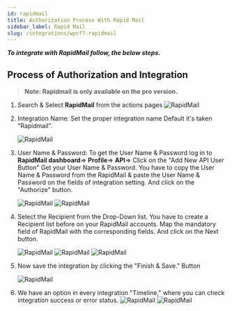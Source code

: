 ```yaml
---
id: rapidmail
title: Authorization Process With Rapid Mail
sidebar_label: Rapid Mail
slug: /integrations/wpcf7-rapidmail
---
```



**_To integrate with RapidMail follow, the below steps._**

## Process of Authorization and Integration
> **Note: Rapidmail is only available on the pro version.**

1. Search & Select **RapidMail** from the actions pages
   <Image src="actions/rapidmail/_select-rapidmail" alt="RapidMail" w="1020" h="350" />

4. Integration Name: Set the proper integration name Default it's taken “Rapidmail”.

   <Image src="actions/rapidmail/_integration-name" alt="RapidMail" w="1020" h="350" />

5. User Name & Password: To get the User Name & Password log in to **RapidMail dashboard**=> **Profile**=> **API**=> Click on the "Add New API User Button" Get your User Name & Password. You have to copy the User Name & Password from the RapidMail & paste the User Name & Password on the fields of integration setting. And click on the "Authorize" button.

   <Image
     src="actions/rapidmail/_rapidmail-api-dashbord"
     alt="RapidMail"
     w="1020"
     h="350"
   />
   <Image src="actions/rapidmail/_authorize" alt="RapidMail" w="1020" h="350" />

6. Select the Recipient from the Drop-Down list. You have to create a Recipient list before on your RapidMail accounts. Map the mandatory field of RapidMail with the corresponding fields. And click on the Next button.

   <Image src="actions/rapidmail/_recipient-list" alt="RapidMail" w="1020" h="350" />
   <Image src="actions/rapidmail/_field-mapping" alt="RapidMail" w="1020" h="350" />
   <Image src="actions/rapidmail/_next" alt="RapidMail" w="1020" h="350" />

7. Now save the integration by clicking the "Finish & Save." Button

   <Image src="actions/rapidmail/_finish-and-save" alt="RapidMail" w="1020" h="350" />

8. We have an option in every integration "Timeline," where you can check integration success or error status.
   <Image
     src="actions/rapidmail/_integrations-dashbord"
     alt="RapidMail"
     w="1020"
     h="350"
   />
   <Image src="actions/rapidmail/_timeline" alt="RapidMail" w="1020" h="350" />
